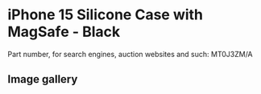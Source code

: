 
# iPhone 15 Silicone Case with MagSafe - Black

Part number, for search engines, auction websites and such: MT0J3ZM/A

## Image gallery

<div style={{ width: '100%', maxWidth: '768px' }}>
<GalleryComponent
    images={[
      {
        original: "/everysource/MT0J3.webp",
        thumbnail: "/everypreview/MT0J3.webp",
      },
      {
        original: "/everysource/MT0J3_AV1.webp",
        thumbnail: "/everypreview/MT0J3_AV1.webp",
      },
      {
        original: "/everysource/MT0J3_AV2.webp",
        thumbnail: "/everypreview/MT0J3_AV2.webp",
      },
      {
        original: "/everysource/MT0J3_AV3.webp",
        thumbnail: "/everypreview/MT0J3_AV3.webp",
      },
      {
        original: "/everysource/MT0J3_AV4.webp",
        thumbnail: "/everypreview/MT0J3_AV4.webp",
      },
      {
        original: "/everysource/MT0J3_AV5.webp",
        thumbnail: "/everypreview/MT0J3_AV5.webp",
      },
      {
        original: "/everysource/MT0J3_AV6.webp",
        thumbnail: "/everypreview/MT0J3_AV6.webp",
      }
    ]}
  />
</div>